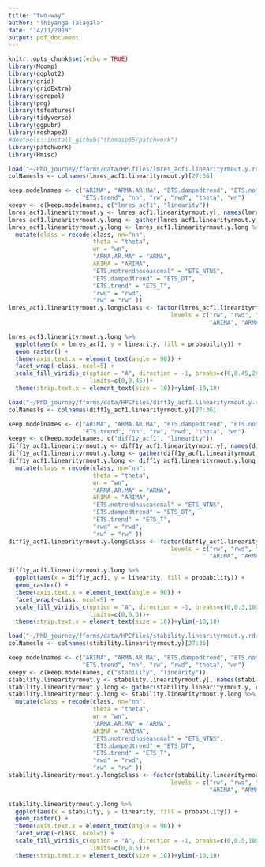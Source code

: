 ```yaml
---
title: "two-way"
author: "Thiyanga Talagala"
date: "14/11/2019"
output: pdf_document
---
```


```r
knitr::opts_chunk$set(echo = TRUE)
library(Mcomp)
library(ggplot2)
library(grid)
library(gridExtra)
library(ggrepel)
library(png)
library(tsfeatures)
library(tidyverse)
library(ggpubr)
library(reshape2)
#devtools::install_github("thomasp85/patchwork")
library(patchwork)
library(Hmisc)
```

```r
load("~/PhD_journey/fforms/data/HPCfiles/lmres_acf1.linearityrmout.y.rda")
colNamesls <- colnames(lmres_acf1.linearityrmout.y)[27:36]

keep.modelnames <- c("ARIMA", "ARMA.AR.MA", "ETS.dampedtrend", "ETS.notrendnoseasonal",
                     "ETS.trend", "nn", "rw", "rwd", "theta", "wn")
keepy <- c(keep.modelnames, c("lmres_acf1", "linearity"))
lmres_acf1.linearityrmout.y <- lmres_acf1.linearityrmout.y[, names(lmres_acf1.linearityrmout.y) %in% keepy]
lmres_acf1.linearityrmout.y.long <- gather(lmres_acf1.linearityrmout.y, class, probability, "ARIMA":"wn", factor_key = TRUE)
lmres_acf1.linearityrmout.y.long <- lmres_acf1.linearityrmout.y.long %>%
  mutate(class = recode(class, nn="nn",
                        theta = "theta",
                        wn = "wn",
                        "ARMA.AR.MA" = "ARMA",
                        ARIMA = "ARIMA",
                        "ETS.notrendnoseasonal" = "ETS_NTNS",
                        "ETS.dampedtrend" = "ETS_DT",
                        "ETS.trend" = "ETS_T",
                        "rwd" = "rwd",
                        "rw" = "rw" ))
lmres_acf1.linearityrmout.y.long$class <- factor(lmres_acf1.linearityrmout.y.long$class,
                                              levels = c("rw", "rwd", "ETS_T", "ETS_DT", "ETS_NTNS",
                                                         "ARIMA", "ARMA", "wn", "theta", "nn" ))

lmres_acf1.linearityrmout.y.long %>%
  ggplot(aes(x = lmres_acf1, y = linearity, fill = probability)) +
  geom_raster() +
  theme(axis.text.x = element_text(angle = 90)) +
  facet_wrap(~class, ncol=5) +
  scale_fill_viridis_c(option = "A", direction = -1, breaks=c(0,0.45,20),
                       limits=c(0,0.45))+
  theme(strip.text.x = element_text(size = 10))+ylim(-10,10)


```


```r
load("~/PhD_journey/fforms/data/HPCfiles/diff1y_acf1.linearityrmout.y.rda")
colNamesls <- colnames(diff1y_acf1.linearityrmout.y)[27:36]

keep.modelnames <- c("ARIMA", "ARMA.AR.MA", "ETS.dampedtrend", "ETS.notrendnoseasonal",
                     "ETS.trend", "nn", "rw", "rwd", "theta", "wn")
keepy <- c(keep.modelnames, c("diff1y_acf1", "linearity"))
diff1y_acf1.linearityrmout.y <- diff1y_acf1.linearityrmout.y[, names(diff1y_acf1.linearityrmout.y) %in% keepy]
diff1y_acf1.linearityrmout.y.long <- gather(diff1y_acf1.linearityrmout.y, class, probability, "ARIMA":"wn", factor_key = TRUE)
diff1y_acf1.linearityrmout.y.long <- diff1y_acf1.linearityrmout.y.long %>%
  mutate(class = recode(class, nn="nn",
                        theta = "theta",
                        wn = "wn",
                        "ARMA.AR.MA" = "ARMA",
                        ARIMA = "ARIMA",
                        "ETS.notrendnoseasonal" = "ETS_NTNS",
                        "ETS.dampedtrend" = "ETS_DT",
                        "ETS.trend" = "ETS_T",
                        "rwd" = "rwd",
                        "rw" = "rw" ))
diff1y_acf1.linearityrmout.y.long$class <- factor(diff1y_acf1.linearityrmout.y.long$class,
                                              levels = c("rw", "rwd", "ETS_T", "ETS_DT", "ETS_NTNS",
                                                         "ARIMA", "ARMA", "wn", "theta", "nn" ))

diff1y_acf1.linearityrmout.y.long %>%
  ggplot(aes(x = diff1y_acf1, y = linearity, fill = probability)) +
  geom_raster() +
  theme(axis.text.x = element_text(angle = 90)) +
  facet_wrap(~class, ncol=5) +
  scale_fill_viridis_c(option = "A", direction = -1, breaks=c(0,0.3,100),
                       limits=c(0,0.3))+
  theme(strip.text.x = element_text(size = 10))+ylim(-10,10)


```


```r
load("~/PhD_journey/fforms/data/HPCfiles/stability.linearityrmout.y.rda")
colNamesls <- colnames(stability.linearityrmout.y)[27:36]

keep.modelnames <- c("ARIMA", "ARMA.AR.MA", "ETS.dampedtrend", "ETS.notrendnoseasonal",
                     "ETS.trend", "nn", "rw", "rwd", "theta", "wn")
keepy <- c(keep.modelnames, c("stability", "linearity"))
stability.linearityrmout.y <- stability.linearityrmout.y[, names(stability.linearityrmout.y) %in% keepy]
stability.linearityrmout.y.long <- gather(stability.linearityrmout.y, class, probability, "ARIMA":"wn", factor_key = TRUE)
stability.linearityrmout.y.long <- stability.linearityrmout.y.long %>%
  mutate(class = recode(class, nn="nn",
                        theta = "theta",
                        wn = "wn",
                        "ARMA.AR.MA" = "ARMA",
                        ARIMA = "ARIMA",
                        "ETS.notrendnoseasonal" = "ETS_NTNS",
                        "ETS.dampedtrend" = "ETS_DT",
                        "ETS.trend" = "ETS_T",
                        "rwd" = "rwd",
                        "rw" = "rw" ))
stability.linearityrmout.y.long$class <- factor(stability.linearityrmout.y.long$class,
                                              levels = c("rw", "rwd", "ETS_T", "ETS_DT", "ETS_NTNS",
                                                         "ARIMA", "ARMA", "wn", "theta", "nn" ))

stability.linearityrmout.y.long %>%
  ggplot(aes(x = stability, y = linearity, fill = probability)) +
  geom_raster() +
  theme(axis.text.x = element_text(angle = 90)) +
  facet_wrap(~class, ncol=5) +
  scale_fill_viridis_c(option = "A", direction = -1, breaks=c(0,0.5,100),
                       limits=c(0,0.5))+
  theme(strip.text.x = element_text(size = 10))+ylim(-10,10)


```